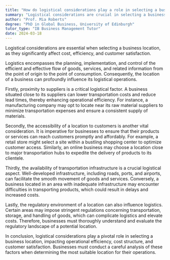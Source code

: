 ```yaml
---
title: "How do logistical considerations play a role in selecting a business location?"
summary: "Logistical considerations are crucial in selecting a business location as they impact cost, efficiency, and customer satisfaction."
author: "Prof. Mia Roberts"
degree: "PhD in Global Business, University of Edinburgh"
tutor_type: "IB Business Management Tutor"
date: 2024-03-18
---
```


Logistical considerations are essential when selecting a business location, as they significantly affect cost, efficiency, and customer satisfaction.

Logistics encompasses the planning, implementation, and control of the efficient and effective flow of goods, services, and related information from the point of origin to the point of consumption. Consequently, the location of a business can profoundly influence its logistical operations.

Firstly, proximity to suppliers is a critical logistical factor. A business situated close to its suppliers can lower transportation costs and reduce lead times, thereby enhancing operational efficiency. For instance, a manufacturing company may opt to locate near its raw material suppliers to minimize transportation expenses and ensure a consistent supply of materials.

Secondly, the accessibility of a location to customers is another vital consideration. It is imperative for businesses to ensure that their products or services can reach customers promptly and affordably. For example, a retail store might select a site within a bustling shopping center to optimize customer access. Similarly, an online business may choose a location close to major transportation hubs to expedite the delivery of products to its clientele.

Thirdly, the availability of transportation infrastructure is a crucial logistical aspect. Well-developed infrastructure, including roads, ports, and airports, can facilitate the smooth movement of goods and services. Conversely, a business located in an area with inadequate infrastructure may encounter difficulties in transporting products, which could result in delays and increased costs.

Lastly, the regulatory environment of a location can also influence logistics. Certain areas may impose stringent regulations concerning transportation, storage, and handling of goods, which can complicate logistics and elevate costs. Therefore, businesses must thoroughly understand and evaluate the regulatory landscape of a potential location.

In conclusion, logistical considerations play a pivotal role in selecting a business location, impacting operational efficiency, cost structure, and customer satisfaction. Businesses must conduct a careful analysis of these factors when determining the most suitable location for their operations.
    